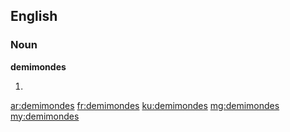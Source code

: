 ==English==

===Noun===
'''demimondes'''

# {{plural of|demimonde}}

[[ar:demimondes]]
[[fr:demimondes]]
[[ku:demimondes]]
[[mg:demimondes]]
[[my:demimondes]]